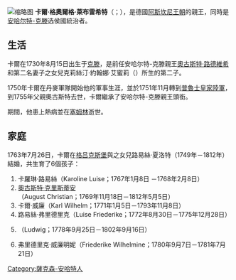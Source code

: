 [[File:Karl_George_Lebrecht,_Prince_of_Anhalt-Köthen_(1730-1789).jpg|缩略图]]
'''卡爾·格奧爾格·萊布雷希特'''（{{lang-de|'''Karl Georg Lebrecht'''}}；{{bd|1730年|8月15日|1789年|10月17日}}），是德國[[阿斯坎尼王朝|阿斯坎尼王朝]]的親王，同時是[[安哈尔特-克滕|安哈尔特-克滕]]选侯國統治者。

==生活==
卡爾在1730年8月15日出生于[[克滕_(安哈尔特)|克滕]]，是前任安哈尔特-克滕親王[[奧古斯特·路德維希_(安哈特-克滕)|奧古斯特·路德維希]]和第二名妻子{{link-en|埃爾德曼二世 (鮑銘茲)|Erdmann II of Promnitz|鮑銘茲-普萊斯伯爵埃爾德曼二世}}之女兒克莉絲汀·約翰娜·艾蜜莉（{{lang-de|Christine Johanna Emilie}}）所生的第二子。

1750年卡爾在丹麥軍隊開始他的軍事生涯，並於1751年11月轉到[[普魯士皇家陸軍|普魯士皇家陸軍]]，到1755年父親奧古斯特去世，卡爾繼承了安哈尔特-克滕親王頭銜。

{{link-en|奧斯曼戰爭在歐洲|Ottoman wars in Europe|土耳其戰爭}}期間，他患上熱病並在[[泽蒙|塞姆林]]逝世。

==家庭==
1763年7月26日，卡爾在[[格吕克斯堡|格吕克斯堡]]與{{link-de|弗里德里希 (什勒斯維希-霍爾斯坦-索恩德堡-格呂克斯堡長系公爵)|Friedrich (Schleswig-Holstein-Sonderburg-Glücksburg) (1701–1766)|石勒苏益格-荷尔斯泰因-索恩德堡-格吕克斯堡長系公爵弗里德里希·威廉}}之女兒路易絲·夏洛特（1749年－1812年）結婚，共生育了6個孩子：

#卡羅琳·路易絲（Karoline Luise；1767年1月8日 －1768年2月8日）
#[[奧古斯特·克里斯蒂安_(安哈特-科滕)|奧古斯特·克里斯蒂安]]（August Christian；1769年11月18日－1812年5月5日）
#卡爾·威廉（Karl Wilhelm；1771年1月5日－1793年11月8日）
#路易絲·弗里德里克（Luise Friederike；1772年8月30日－1775年12月28日）
#{{link-en|路德維希 (安哈特-科滕)|Prince Louis of Anhalt-Köthen|路德維希}}（Ludwig；1778年9月25日－1802年9月16日）
#弗里德里克·威廉明妮（Friederike Wilhelmine；1780年9月7日－1781年7月21日）

{{s-start}}
{{s-hou|[[阿斯坎尼王朝|阿斯坎尼王朝]]|1730年|8月15日|1789年|10月17日}}
{{s-reg}}
{{s-bef|before={{link-en|奧古斯特·路德維希 (安哈尔特-克滕)|Augustus Louis, Prince of Anhalt-Köthen|奧古斯特·路德維希}}}}
{{s-ttl|title=[[安哈尔特-克滕|安哈尔特-克滕親王]]|years=1755年－1789年}}
{{s-aft|after=[[奧古斯特·克里斯蒂安·弗里德里希_(安哈尔特-克滕)|奧古斯特·克里斯蒂安·弗里德里希]]}}
{{s-end}}

{{DEFAULTSORT:Karl George Lebrecht, Prince of Anhalt-Kothen}}

[[Category:薩克森-安哈特人|Category:薩克森-安哈特人]]